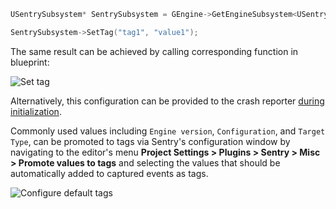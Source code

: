 ```cpp
USentrySubsystem* SentrySubsystem = GEngine->GetEngineSubsystem<USentrySubsystem>();

SentrySubsystem->SetTag("tag1", "value1");
```

The same result can be achieved by calling corresponding function in blueprint:

![Set tag](./img/unreal_set_tag.png)

Alternatively, this configuration can be provided to the crash reporter [during initialization](/platforms/unreal/configuration/setup-crashreporter/#configure-attributes).

Commonly used values including `Engine version`, `Configuration`, and `Target Type`, can be promoted to tags via Sentry's configuration window by navigating to the editor's menu **Project Settings > Plugins > Sentry > Misc > Promote values to tags** and selecting the values that should be automatically added to captured events as tags.

![Configure default tags](./img/unreal_tags_setting.png)
